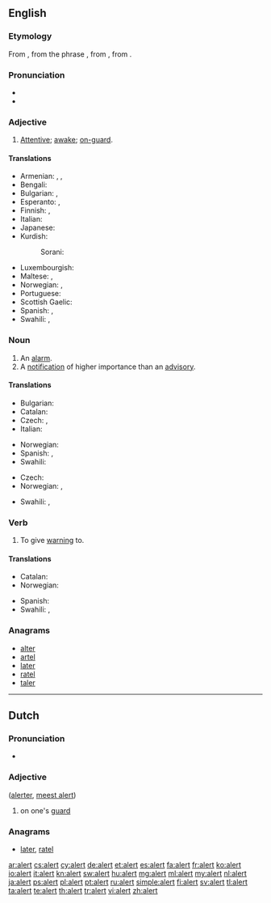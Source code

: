 ==English==

===Etymology===
From {{etyl|fr}} {{term|alerte||alert|lang=fr}}, from the phrase {{term|à l'erte||on the watch|lang=fr}}, from {{etyl|it}} {{term|all'erta||to the height|lang=it}}, from {{term|erta||lookout, tower|lang=it}}.

===Pronunciation===
* {{audio|en-us-alert.ogg|Audio (US)}}
* {{rhymes|ɜː(r)t}}

===Adjective===
{{en-adj}}

# [[attentive|Attentive]]; [[awake]]; [[on-guard]].

====Translations====
{{trans-top|attentive}}
* Armenian: {{t-|hy|զգաստ|tr=zgast}}, {{t+|hy|արթուն|tr=art’un}}, {{t-|hy|զգոն|tr=zgon}}
* Bengali: {{t-|bn|সতর্ক|tr=sôtôrkô|sc=Beng|xs=Bengali}}
* Bulgarian: {{t|bg|бдителен}}, {{t+|bg|внимателен}}
* Esperanto: {{t-|eo|vigla|xs=Esperanto}}, {{t-|eo|mallaca|xs=Esperanto}}
* Finnish: {{t-|fi|virkeä}}, {{t-|fi|pirteä}}
* Italian: {{t-|it|allerta}}
* Japanese: {{t|ja|機敏な|tr=kibin na}}
* Kurdish:
*: Sorani: {{t|ku|وریا|tr=wirya|sc=ku-Arab}}
{{trans-mid}}
* Luxembourgish: {{t|lb|aläert}}
* Maltese: {{t-|mt|attent|m|xs=Maltese}}, {{t-|mt|attenta|f|xs=Maltese}}
* Norwegian: {{t+|no|oppmerksom}}, {{t-|no|våken}}
* Portuguese: {{t+|pt|alerta}}
* Scottish Gaelic: {{t|gd|grad}}
* Spanish: {{t|es|alerto}}, {{t|es|vigilante}}
* Swahili: {{t+|sw|chonjo|xs=Swahili}}, {{t+|sw|tahadhari|xs=Swahili}}
{{trans-bottom}}

===Noun===
{{en-noun}}

# An [[alarm]].
# A [[notification]] of higher importance than an [[advisory]].

====Translations====
{{trans-top|an alarm}}
* Bulgarian: {{t+|bg|тревога}}
* Catalan: {{t|ca|alerta|f}}
* Czech: {{t|cs|výstraha|f}}, {{t|cs|poplach|m}}
* Italian: {{t+|it|allarme|m}}
{{trans-mid}}
* Norwegian: {{t+|no|alarm|m}}
* Spanish: {{t|es|alerta|f}}, {{t|es|alarma|f}}
* Swahili: {{t+|sw|tahadhari|xs=Swahili}}
{{trans-bottom}}

{{trans-top|a notification}}
* Czech: {{t-|cs|upozornění|n}}
* Norwegian: {{t+|no|advarsel|m}}, {{t+|no|varsel|n}}
{{trans-mid}}
* Swahili: {{t+|sw|chonjo|xs=Swahili}}, {{t+|sw|tahadhari|xs=Swahili}}
{{trans-bottom}}

===Verb===
{{en-verb}}

# To give [[warning]] to.

====Translations====
{{trans-top|to give warning to}}
* Catalan: {{t|ca|alertar}}
* Norwegian: {{t+|no|varsle}}
{{trans-mid}}
* Spanish: {{t|es|alertar}}
* Swahili: {{t+|sw|chonjo|xs=Swahili}}, {{t+|sw|tahadhari|xs=Swahili}}
{{trans-bottom}}

===Anagrams===
* [[alter#English|alter]]
* [[artel#English|artel]]
* [[later#English|later]]
* [[ratel#English|ratel]]
* [[taler#English|taler]]

----

==Dutch==

===Pronunciation===
* {{audio|Nl-alert.ogg|audio}}

===Adjective===
{{head|nl|adjective}} ([[alerter]], [[meest alert]])

# on one's [[guard]]

===Anagrams===
* [[later#Dutch|later]], [[ratel#Dutch|ratel]]

[[ar:alert]]
[[cs:alert]]
[[cy:alert]]
[[de:alert]]
[[et:alert]]
[[es:alert]]
[[fa:alert]]
[[fr:alert]]
[[ko:alert]]
[[io:alert]]
[[it:alert]]
[[kn:alert]]
[[sw:alert]]
[[hu:alert]]
[[mg:alert]]
[[ml:alert]]
[[my:alert]]
[[nl:alert]]
[[ja:alert]]
[[ps:alert]]
[[pl:alert]]
[[pt:alert]]
[[ru:alert]]
[[simple:alert]]
[[fi:alert]]
[[sv:alert]]
[[tl:alert]]
[[ta:alert]]
[[te:alert]]
[[th:alert]]
[[tr:alert]]
[[vi:alert]]
[[zh:alert]]